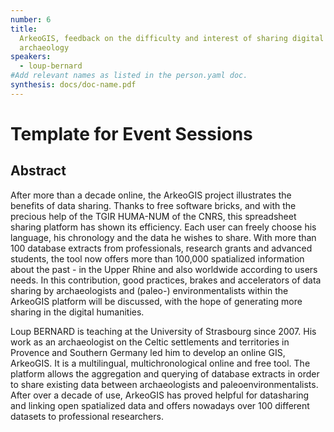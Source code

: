```yaml
---
number: 6
title:
  ArkeoGIS, feedback on the difficulty and interest of sharing digital data from
  archaeology
speakers:
  - loup-bernard
#Add relevant names as listed in the person.yaml doc.
synthesis: docs/doc-name.pdf
---
```


# Template for Event Sessions

## Abstract

After more than a decade online, the ArkeoGIS project illustrates the benefits
of data sharing. Thanks to free software bricks, and with the precious help of
the TGIR HUMA-NUM of the CNRS, this spreadsheet sharing platform has shown its
efficiency. Each user can freely choose his language, his chronology and the
data he wishes to share. With more than 100 database extracts from
professionals, research grants and advanced students, the tool now offers more
than 100,000 spatialized information about the past - in the Upper Rhine and
also worldwide according to users needs. In this contribution, good practices,
brakes and accelerators of data sharing by archaeologists and (paleo-)
environmentalists within the ArkeoGIS platform will be discussed, with the hope
of generating more sharing in the digital humanities.

<Download download="docs/doc-name.pdf" />
<Speakers>
<Speaker speaker="loup-bernard">

Loup BERNARD is teaching at the University of Strasbourg since 2007. His work as
an archaeologist on the Celtic settlements and territories in Provence and
Southern Germany led him to develop an online GIS, ArkeoGIS. It is a
multilingual, multichronological online and free tool. The platform allows the
aggregation and querying of database extracts in order to share existing data
between archaeologists and paleoenvironmentalists. After over a decade of use,
ArkeoGIS has proved helpful for datasharing and linking open spatialized data
and offers nowadays over 100 different datasets to professional researchers.

</Speaker>

</Speakers>

